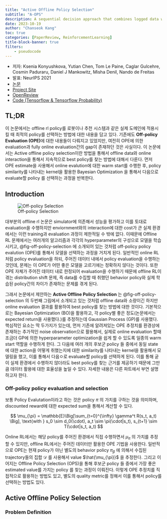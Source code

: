 ```yaml
---
title: "Active Offline Policy Selection"
subtitle: "A-OPS"
description: A sequential decision approach that combines logged data with online interaction to identify the best policy.
date: 2023-10-19
author: "Chanseok Kang"
toc: true 
categories: [PaperReview, ReinforcementLearning]
title-block-banner: true
filters:
    - pseudocode
---
```


- 저자: Ksenia Konyushkova, Yutian Chen, Tom Le Paine, Caglar Gulcehre, Cosmin Paduraru, Daniel J Mankowitz, Misha Denil, Nando de Freitas
- 발표: NeurIPS 2021
- [논문](https://openreview.net/pdf?id=Zsrn9wXWN0)
- [Project Site](https://sites.google.com/corp/view/active-ops)
- [OpenReview](https://openreview.net/forum?id=Zsrn9wXWN0)
- [Code (Tensorflow & Tensorflow Probability)](https://github.com/google-deepmind/active_ops)

## TL;DR

이 논문에서는 offline rl policy를 로봇이나 추천 시스템과 같은 실제 도메인에 적용시킬 때 최적의 policy를 선택하는 방법에 대한 내용을 담고 있다. 기존에도 **Off-policy Evaluation (OPE)**에 대한 내용들이 다뤄지고 있었지만, 여전히 OPE에 의한 evaluation과 fully online evaluation간의 gap이 존재하던 것은 사실이다. 이 논문에서는 Active offline policy selection이란 방법을 통해서 offline data와 online interaction을 통해서 지속적으로 best policy를 찾는 방법에 대해서 다룬다. 먼저 OPE estimate을 사용해서 online evalution에 대한 warm start를 수행한 후, policy similarity를 나타내는 kernel을 활용한 Bayesian Optimization 을 통해서 다음으로 evaluate할 policy 를 선택하는 과정을 반복한다.

## Introduction

![Off-policy Selection](./images/ops.png){#fig-off-policy-selection}

대부분의 offline rl 논문은 simulator에 의존해서 성능을 평가하고 이를 토대로 evaluation을 수행하지만 enviornment와의 interaction에 대한 cost가 큰 실제 환경에서는 이런 training과 evaluation 과정이 제한적일 수 밖에 없다. 이때문에 Offline RL 문제에서는 여러개의 알고리즘과 각각의 hyperparameter의 구성으로 모델을 학습시키고, @fig-off-policy-selection 에 소개되어 있는 것처럼 off-policy policy evalution (OPE)를 통해서 모델을 선택하는 과정을 거치게 된다. 일반적인 online RL처럼 policy evaluation을 하되, 주어진 데이터 내에서 policy evaluation을 수행하는 것인데, 문제는 이 OPE가 어떤 좋은 모델을 고르기에는 정확하지 않다는 것이다. 또한 OPE 자체가 주어진 데이터 내로 한정되어 evaluation을 수행하기 때문에 offline RL이 겪는 distribution shift 문제, 즉 data를 수집할 때 취했던 behavior policy와 실제 학습된 policy간의 차이가 존재하는 문제를 겪게 된다. 

그래서 논문에서 제안하는 **Active Offline Policy Selection** 는 @fig-off-policy-selection 의 두번째 그림에서 소개되고 있는 것처럼 offline data와 소량이긴 하지만 online evaluation 결과를 활용하여 best policy를 찾는 방법에 대한 것이다. 기본적으로는 Bayesian Optimization (BO)을 활용하고, 각 policy별 좋은 정도(논문에서는 expected return을 사용했다.)를 추정하는데 Gaussian Process (GP)를 사용했다. 핵심적인 요소는 딱 두가지가 있는데, 먼저 기존에 알려져있는 OPE 추정치를 환경상에 존재하는 추가적인 noise observation으로 활용해서, 실제로 online evaluation 할때 조금더 GP에 의한 hyperparameter optimization을 쉽게 할 수 있도록 일종의 warm start 역할을 수행하게 한다. 그 다음에 여러 개의 후보군 policy 들 중에서 동일 state에 대한 action을 어떻게 취했는지에 대한 similarity를 나타내는 kernel을 활용해서 모델링을 했고, 이를 통해서 다음ㅇ로 evaluate할 policy를 선택하게 된다. 이를 통해 굳이 실제 환경에서 수행하지 않더라도 best policy를 찾는 근거를 제공하기 때문에 그만큼 데이터 활용에 대한 효율성을 높일 수 있다. 자세한 내용은 다른 파트에서 부연 설명하고자 한다.

### Off-policy policy evaluation and selection

보통 Policy Evalutation이라고 하는 것은 policy $\pi$ 의 가치를 구하는 것을 의미하며, discounted reward에 대한 expected sum을 통해서 계산할 수 있다.

$$
\mu_{\pi} = \mathbb{E}\Big[\sum_{t=0}^{\infty} \gamma^t R(s_t, a_t) \Big], \text{with } s_0 \sim d_0(\cdot), a_t \sim \pi(\cdot|s_t), s_{t+1} \sim T(\cdot|s_t, a_t)
$$

Online RL에서는 해당 policy를 주어진 환경에서 직접 수행하면서 $\mu_{\pi}$ 의 가치를 추정할 수 있지만, offline RL에서는 주어진 데이터만 활용한 OPE 기법을 사용한다. 일반적으로 OPE는 현재 policy가 아닌 별도의 behavior policy $\pi_{\beta}$ 에 의해서 수집된 trajectory들의 집합 $\mathcal{D}$ 를 사용해서 value $\hat{\mu_{\pi}}$ 을 추정한다. 그리고 이어지는 Offline Policy Selection (OPS)을 통해 후보군 policy 들 중에서 가장 좋은 estimated value를 가지는 policy 를 찾는 과정이 이뤄진다. 이렇게 OPE 추정치를 직접적으로 활용하는 방법도 있고, 별도의 quality metric를 정해서 이를 통해서 policy를 선택하는 방법도 있다. 

## Active Offline Policy Selection

### Problem Definition